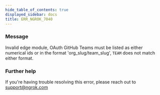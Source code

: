```yaml
---
hide_table_of_contents: true
displayed_sidebar: docs
title: ERR_NGROK_7040
---
```




### Message

Invalid edge module, OAuth GitHub Teams must be listed as either numerical ids or in the format 'org_slug/team_slug', `TEAM` does not match either format.

<ErrorDetails error="err_ngrok_7040" />

### Further help

If you're having trouble resolving this error, please reach out to [support@ngrok.com](mailto:support@ngrok.com?subject=Help%20with%20ERR_NGROK_7040)
